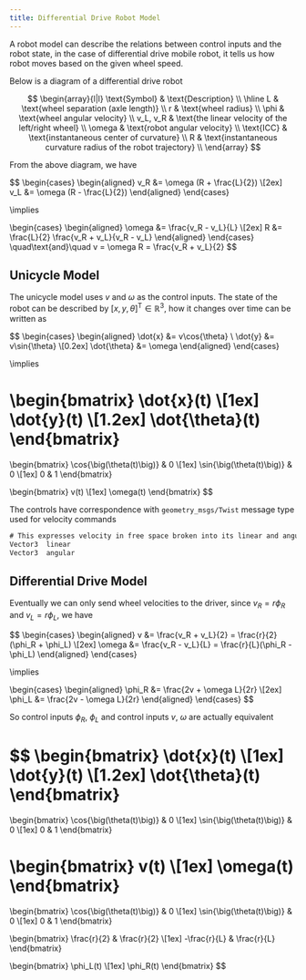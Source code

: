 ```yaml
---
title: Differential Drive Robot Model
---
```


A robot model can describe the relations between control inputs and the robot state, in the case of differential drive mobile robot, it tells us how robot moves based on the given wheel speed.

<!--truncate-->

Below is a diagram of a differential drive robot

<DiffDriveModel />

$$
\begin{array}{l|l}
  \text{Symbol} & \text{Description} \\
  \hline
  L             & \text{wheel separation (axle length)} \\
  r             & \text{wheel radius} \\
  \phi          & \text{wheel angular velocity} \\
  v_L, v_R      & \text{the linear velocity of the left/right wheel} \\
  \omega        & \text{robot angular velocity} \\
  \text{ICC}    & \text{instantaneous center of curvature} \\
  R             & \text{instantaneous curvature radius of the robot trajectory} \\
\end{array}
$$

From the above diagram, we have

$$
\begin{cases}
  \begin{aligned}
    v_R &= \omega (R + \frac{L}{2}) \\[2ex]
    v_L &= \omega (R - \frac{L}{2})
  \end{aligned}
\end{cases}

\implies

\begin{cases}
  \begin{aligned}
    \omega &= \frac{v_R - v_L}{L} \\[2ex]
    R      &= \frac{L}{2} \frac{v_R + v_L}{v_R - v_L}
  \end{aligned}
\end{cases}
\quad\text{and}\quad v = \omega R = \frac{v_R + v_L}{2}
$$

## Unicycle Model

The unicycle model uses $v$ and $\omega$ as the control inputs. The state of the robot can be described by $[x, y, \theta]^\mathsf{T} \in \mathbb{R}^3$, how it changes over time can be written as

$$
\begin{cases}
  \begin{aligned}
    \dot{x}      &= v\cos{\theta} \\
    \dot{y}      &= v\sin{\theta} \\[0.2ex]
    \dot{\theta} &= \omega
  \end{aligned}
\end{cases}

\implies

\begin{bmatrix}
  \dot{x}(t) \\[1ex]
  \dot{y}(t) \\[1.2ex]
  \dot{\theta}(t)
\end{bmatrix}
=
\begin{bmatrix}
  \cos{\big(\theta(t)\big)} & 0 \\[1ex]
  \sin{\big(\theta(t)\big)} & 0 \\[1ex]
                0 & 1
\end{bmatrix}

\begin{bmatrix}
  v(t) \\[1ex]
  \omega(t)
\end{bmatrix}
$$

The controls have correspondence with `geometry_msgs/Twist` message type used for velocity commands

```txt title="/opt/ros/melodic/share/geometry_msgs/msg/Twist.msg"
# This expresses velocity in free space broken into its linear and angular parts.
Vector3  linear
Vector3  angular
```

## Differential Drive Model

Eventually we can only send wheel velocities to the driver, since $v_R = r\phi_R$ and $v_L = r\phi_L$, we have

$$
\begin{cases}
  \begin{aligned}
    v      &= \frac{v_R + v_L}{2} = \frac{r}{2}(\phi_R + \phi_L) \\[2ex]
    \omega &= \frac{v_R - v_L}{L} = \frac{r}{L}(\phi_R - \phi_L)
  \end{aligned}
\end{cases}

\implies

\begin{cases}
  \begin{aligned}
    \phi_R &= \frac{2v + \omega L}{2r} \\[2ex]
    \phi_L &= \frac{2v - \omega L}{2r}
  \end{aligned}
\end{cases}
$$

So control inputs $\phi_R$, $\phi_L$ and control inputs $v$, $\omega$ are actually equivalent

$$
\begin{bmatrix}
  \dot{x}(t) \\[1ex]
  \dot{y}(t) \\[1.2ex]
  \dot{\theta}(t)
\end{bmatrix}
=
\begin{bmatrix}
  \cos{\big(\theta(t)\big)} & 0 \\[1ex]
  \sin{\big(\theta(t)\big)} & 0 \\[1ex]
                0 & 1
\end{bmatrix}

\begin{bmatrix}
  v(t) \\[1ex]
  \omega(t)
\end{bmatrix}
=
\begin{bmatrix}
  \cos{\big(\theta(t)\big)} & 0 \\[1ex]
  \sin{\big(\theta(t)\big)} & 0 \\[1ex]
                0 & 1
\end{bmatrix}

\begin{bmatrix}
   \frac{r}{2} & \frac{r}{2} \\[1ex]
  -\frac{r}{L} & \frac{r}{L}
\end{bmatrix}

\begin{bmatrix}
  \phi_L(t) \\[1ex]
  \phi_R(t)
\end{bmatrix}
$$
